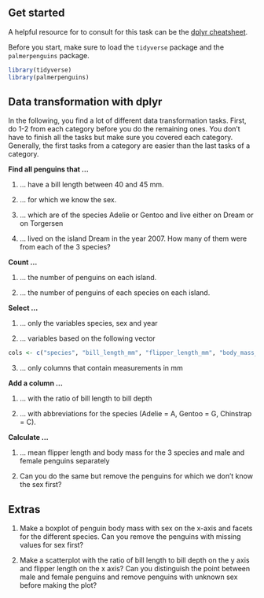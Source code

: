 ## Get started

A helpful resource for to consult for this task can be the [dplyr cheatsheet](https://raw.githubusercontent.com/rstudio/cheatsheets/master/data-transformation.pdf).

Before you start, make sure to load the `tidyverse` package and the `palmerpenguins` package.

```r
library(tidyverse)
library(palmerpenguins)
```

## Data transformation with dplyr

In the following, you find a lot of different data transformation tasks. First, do 1-2 from each category before you do the remaining ones. You don't have to finish all the tasks but make sure you covered each category. Generally, the first tasks from a category are easier than the last tasks of a category.

**Find all penguins that ...**

1. ... have a bill length between 40 and 45 mm.

2. ... for which we know the sex.

3. ... which are of the species Adelie or Gentoo and live either on Dream or on Torgersen

4. ... lived on the island Dream in the year 2007. How many of them were from each of the 3 species?

**Count ...**

1. ... the number of penguins on each island.

2. ... the number of penguins of each species on each island.

**Select ...**

1. ... only the variables species, sex and year

2. ... variables based on the following vector

```r
cols <- c("species", "bill_length_mm", "flipper_length_mm", "body_mass_kg")
```

3. ... only columns that contain measurements in mm

**Add a column ...**

1. ... with the ratio of bill length to bill depth

2. ... with abbreviations for the species (Adelie = A, Gentoo = G, Chinstrap = C).


**Calculate ...**

1. ... mean flipper length and body mass for the 3 species and male and female penguins separately

2. Can you do the same but remove the penguins for which we don't know the sex first?

## Extras

1. Make a boxplot of penguin body mass with sex on the x-axis and facets for the different species. Can you remove the penguins with missing values for sex first?

2. Make a scatterplot with the ratio of bill length to bill depth on the y axis and flipper length on the x axis? Can you distinguish the point between male and female penguins and remove penguins with unknown sex before making the plot?
